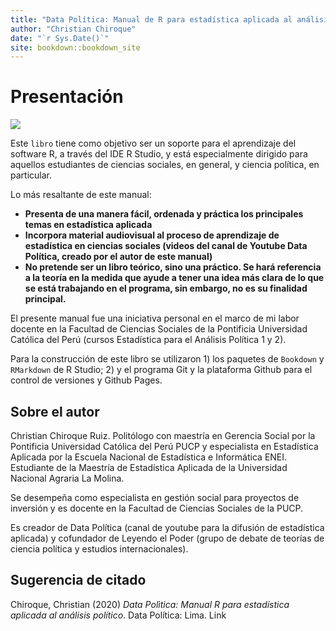 ```yaml
--- 
title: "Data Política: Manual de R para estadística aplicada al análisis político"
author: "Christian Chiroque"
date: "`r Sys.Date()`"
site: bookdown::bookdown_site
---
```


# Presentación { - }

![](images/0-1.jpg)

Este `libro` tiene como objetivo ser un soporte para el aprendizaje del software R, a  través del IDE R Studio, y está especialmente dirigido para aquellos estudiantes de ciencias sociales, en general, y ciencia política, en particular. 

Lo más resaltante de este manual:

* **Presenta de una manera fácil, ordenada y práctica los principales temas en estadística aplicada**
* **Incorpora material audiovisual al proceso de aprendizaje de estadística en ciencias sociales (videos del canal de Youtube Data Política, creado por el autor de este manual)**
* **No pretende ser un libro teórico, sino una práctico. Se hará referencia a la teoría en la medida que ayude a tener una idea más clara de lo que se está trabajando en el programa, sin embargo, no es su finalidad principal.**

El presente manual fue una iniciativa personal en el marco de mi labor docente en la Facultad de Ciencias Sociales de la Pontificia Universidad Católica del Perú (cursos Estadística para el Análisis Política 1 y 2). 

Para la construcción de este libro se utilizaron 1) los paquetes de `Bookdown` y `RMarkdown` de R Studio; 2) y el programa Git y la plataforma Github para el control de versiones y Github Pages. 

## Sobre el autor

Christian Chiroque Ruiz. Politólogo con maestría en Gerencia Social por la Pontificia Universidad Católica del Perú PUCP y especialista en Estadística Aplicada por la Escuela Nacional de Estadística e Informática ENEI. Estudiante de la Maestría de Estadística Aplicada de la Universidad Nacional Agraria La Molina. 

Se desempeña como especialista en gestión social para proyectos de inversión y es docente en la Facultad de Ciencias Sociales de la PUCP.

Es creador de Data Política (canal de youtube para la difusión de estadística aplicada) y cofundador de Leyendo el Poder (grupo de debate de teorías de ciencia política y estudios internacionales).

## Sugerencia de citado

Chiroque, Christian (2020) *Data Polìtica: Manual R para estadística aplicada al análisis político*. Data Política: Lima. Link


